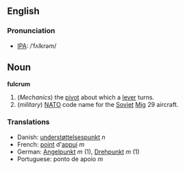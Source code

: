 ==English==
===Pronunciation===
*[[IPA]]: /ˈfʌlkrəm/
==Noun==
'''fulcrum'''
#(''Mechanics'') the [[pivot]] about which a [[lever]] turns.
#(''military'') [[NATO]] code name for the [[Soviet]] [[Mig]] 29 aircraft.
===Translations===
*Danish: [[understøttelsespunkt]] ''n''
*French: [[point]] d'[[appui]] ''m''
*German: [[Angelpunkt]] ''m'' (1), [[Drehpunkt]] ''m'' (1)
*Portuguese: ponto de apoio ''m''